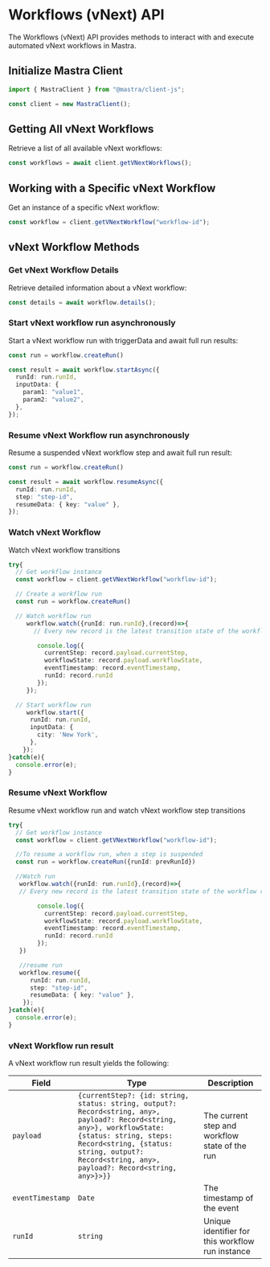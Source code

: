 # Workflows (vNext) API

The Workflows (vNext) API provides methods to interact with and execute automated vNext workflows in Mastra.

## Initialize Mastra Client

```typescript
import { MastraClient } from "@mastra/client-js";

const client = new MastraClient();
```

## Getting All vNext Workflows

Retrieve a list of all available vNext workflows:

```typescript
const workflows = await client.getVNextWorkflows();
```

## Working with a Specific vNext Workflow

Get an instance of a specific vNext workflow:

```typescript
const workflow = client.getVNextWorkflow("workflow-id");
```

## vNext Workflow Methods

### Get vNext Workflow Details

Retrieve detailed information about a vNext workflow:

```typescript
const details = await workflow.details();
```

### Start vNext workflow run asynchronously

Start a vNext workflow run with triggerData and await full run results:

```typescript
const run = workflow.createRun()

const result = await workflow.startAsync({
  runId: run.runId,
  inputData: {
    param1: "value1",
    param2: "value2",
  },
});
```

### Resume vNext Workflow run asynchronously

Resume a suspended vNext workflow step and await full run result:

```typescript
const run = workflow.createRun()

const result = await workflow.resumeAsync({
  runId: run.runId,
  step: "step-id",
  resumeData: { key: "value" },
});
```

### Watch vNext Workflow

Watch vNext workflow transitions

```typescript
try{
  // Get workflow instance
  const workflow = client.getVNextWorkflow("workflow-id");

  // Create a workflow run
  const run = workflow.createRun()

  // Watch workflow run 
     workflow.watch({runId: run.runId},(record)=>{
       // Every new record is the latest transition state of the workflow run

        console.log({
          currentStep: record.payload.currentStep,
          workflowState: record.payload.workflowState,
          eventTimestamp: record.eventTimestamp,
          runId: record.runId
        });
     });

  // Start workflow run
     workflow.start({
      runId: run.runId,
      inputData: {
        city: 'New York',
      },
    });
}catch(e){
  console.error(e);
}
```
### Resume vNext Workflow

Resume vNext workflow run and watch vNext workflow step transitions

```typescript
try{
  // Get workflow instance
  const workflow = client.getVNextWorkflow("workflow-id");

  //To resume a workflow run, when a step is suspended
  const run = workflow.createRun({runId: prevRunId})

  //Watch run
   workflow.watch({runId: run.runId},(record)=>{
   // Every new record is the latest transition state of the workflow run

        console.log({
          currentStep: record.payload.currentStep,
          workflowState: record.payload.workflowState,
          eventTimestamp: record.eventTimestamp,
          runId: record.runId
        });
   })

   //resume run
   workflow.resume({
      runId: run.runId,
      step: "step-id",
      resumeData: { key: "value" },
    });
}catch(e){
  console.error(e);
}
```

### vNext Workflow run result
A vNext workflow run result yields the following:

| Field | Type | Description |
|-------|------|-------------|
| `payload` | `{currentStep?: {id: string, status: string, output?: Record<string, any>, payload?: Record<string, any>}, workflowState: {status: string, steps: Record<string, {status: string, output?: Record<string, any>, payload?: Record<string, any>}>}}` | The current step and workflow state of the run |
| `eventTimestamp` | `Date` | The timestamp of the event |
| `runId` | `string` | Unique identifier for this workflow run instance |

